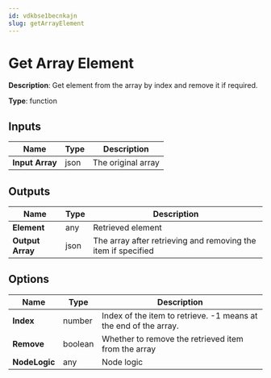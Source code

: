 ```yaml
---
id: vdkbse1becnkajn
slug: getArrayElement
---
```


# Get Array Element

**Description**: Get element from the array by index and remove it if required.

**Type**: function

## Inputs

| Name | Type | Description |
| --- | --- | --- |
| **Input Array** | json | The original array |
## Outputs

| Name | Type | Description |
| --- | --- | --- |
| **Element** | any | Retrieved element |
| **Output Array** | json | The array after retrieving and removing the item if specified |
## Options

| Name | Type | Description |
| --- | --- | --- |
| **Index** | number | Index of the item to retrieve. -1 means at the end of the array. |
| **Remove** | boolean | Whether to remove the retrieved item from the array |
| **NodeLogic** | any | Node logic |
